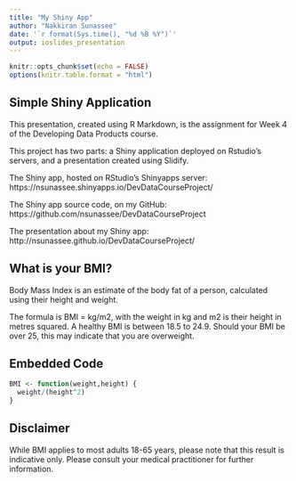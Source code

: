 ```yaml
---
title: "My Shiny App"
author: "Nakkiran Sunassee"
date: '`r format(Sys.time(), "%d %B %Y")`'
output: ioslides_presentation
---
```


```r
knitr::opts_chunk$set(echo = FALSE)
options(knitr.table.format = "html")
```

Simple Shiny Application
----
This presentation, created using R Markdown, is the assignment for Week 4 of the Developing Data Products course.

This project has two parts: a Shiny application deployed on Rstudio's servers, and a presentation created using Slidify.

The Shiny app, hosted on RStudio's Shinyapps server: https://nsunassee.shinyapps.io/DevDataCourseProject/

The Shiny app source code, on my GitHub: https://github.com/nsunassee/DevDataCourseProject

The presentation about my Shiny app: http://nsunassee.github.io/DevDataCourseProject/


What is your BMI?
----
Body Mass Index is an estimate of the body fat of a person, calculated using their height and weight.

The formula is BMI = kg/m2, with the weight in kg and m2 is their height in metres squared. A healthy BMI is between 18.5 to 24.9. Should your BMI be over 25, this may indicate that you are overweight.

      
Embedded Code      
----
```r{}
BMI <- function(weight,height) {
  weight/(height^2)
}
```

Disclaimer
----
While BMI applies to most adults 18-65 years, please note that this result is indicative only.
Please consult your medical practitioner for further information.